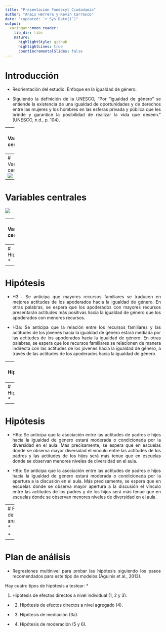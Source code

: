 ```yaml
---
title: "Presentación Fondecyt Ciudadanía"
author: "Anais Herrera y Kevin Carrasco"
date: "(updated: `r Sys.Date()`)"
output:
  xaringan::moon_reader:
    lib_dir: libs
    nature:
      highlightStyle: github
      highlightLines: true
      countIncrementalSlides: false
---
```


# Introducción
* <p style="text-align: justify;">Reorientación del estudio: Enfoque en la igualdad de género. </p>
* <p style="text-align: justify;">Siguiendo la definición de la UNESCO, “Por “igualdad de género” se entiende la existencia de una igualdad de oportunidades y de derechos entre las mujeres y los hombres en las esferas privada y pública que les brinde y garantice la posibilidad de realizar la vida que deseen." (UNESCO, n.d., p. 104). </p>

---
# Variables centrales
![](images/act_género.png)

---
# Variables centrales
![](images/recursos.png)

---
# Variables centrales
![](images/ap_disc.png)

---
# Variables centrales
![](images/diversidad.png)

---
# Hipótesis
* <p style="text-align: justify;"> H1 : Se anticipa que mayores recursos familiares se traducen en mejores actitudes de los jóvenes hacia la igualdad de género. En otras palabras, se espera que los jóvenes provenientes de familias con mayores recursos presentarán actitudes más positivas hacia la igualdad de género que sus pares provenientes de familias con menores recursos. </p>
* <p style="text-align: justify;"> H2 : Se anticipa que las actitudes hacia la igualdad de género serán transmitidas intergeneracionalmente. En otras palabras, se espera que los jóvenes provenientes de familias con apoderados que poseen actitudes positivas hacia la igualdad de género presentarán actitudes más positivas hacia la igualdad de género que sus pares con apoderados que poseen actitudes negativas hacia la igualdad de género. </p>

---
# Hipótesis
* <p style="text-align: justify;"> H3 : Se anticipa que mayores recursos familiares se traducen en mejores actitudes de los apoderados hacia la igualdad de género. En otras palabras, se espera que los apoderados con mayores recursos presentarán actitudes más positivas hacia la igualdad de género que los apoderados con menores recursos. </p>
* <p style="text-align: justify;"> H3a: Se anticipa que la relación entre los recursos familiares y las actitudes de los jóvenes hacia la igualdad de género estará mediada por las actitudes de los apoderados hacia la igualdad de género. En otras palabras, se espera que los recursos familiares se relacionen de manera indirecta con las actitudes de los jóvenes hacia la igualdad de género, a través de las actitudes de los apoderados hacia la igualdad de género. </p>

---
# Hipótesis
* <p style="text-align: justify;"> H4a: Se anticipa que mayores niveles de diversidad en el aula se traducen en mejores actitudes de los jóvenes hacia la igualdad de género. En otras palabras, se espera que los jóvenes pertenecientes a escuelas con altos niveles de diversidad en el aula presentarán actitudes más positivas hacia la igualdad de género que sus pares pertenecientes a escuelas con bajos niveles de diversidad en el aula </p>
* <p style="text-align: justify;"> H4b: Se anticipa que mayores niveles de apertura a la discusión en el aula se traducen en mejores actitudes de los jóvenes hacia la igualdad de género. En otras palabras, se espera que los jóvenes pertenecientes a escuelas donde la mayoría de los estudiantes siente que hay un clima de aula abierto a la discusión presentarán actitudes más positivas hacia la igualdad de género que sus pares pertenecientes a escuelas donde la mayoría de los estudiantes siente que no hay un clima de aula abierto a la discusión. </p>

---
# Hipótesis
* <p style="text-align: justify;"> H5a: Se anticipa que la asociación entre los recursos de la familia y las actitudes del estudiante hacia la igualdad de género estará moderada o condicionada por la diversidad en el aula. Más precisamente, se espera que en escuelas donde se observa mayor diversidad el vínculo entre los recursos de la familia y las actitudes de los hijos será más tenue que en escuelas donde se observan menores niveles de diversidad en el aula. </p>
* <p style="text-align: justify;"> H5b: Se anticipa que la asociación entre los recursos de la familia y las actitudes del estudiante hacia la igualdad de género estará moderada o condicionada por la apertura a la discusión en el aula. Más precisamente, se espera que en escuelas donde se observa mayor apertura a la discusión el vínculo entre los recursos de la familia y las actitudes de los hijos será más tenue que en escuelas donde se observan menores niveles de diversidad en el aula. </p>

---
# Hipótesis
* <p style="text-align: justify;"> H6a: Se anticipa que la asociación entre las actitudes de padres e hijos hacia la igualdad de género estará moderada o condicionada por la diversidad en el aula. Más precisamente, se espera que en escuelas donde se observa mayor diversidad el vínculo entre las actitudes de los padres y las actitudes de los hijos será más tenue que en escuelas donde se observan menores niveles de diversidad en el aula. </p>
* <p style="text-align: justify;"> H6b: Se anticipa que la asociación entre las actitudes de padres e hijos hacia la igualdad de género estará moderada o condicionada por la apertura a la discusión en el aula. Más precisamente, se espera que en escuelas donde se observa mayor apertura a la discusión el vínculo entre las actitudes de los padres y de los hijos será más tenue que en escuelas donde se observan menores niveles de diversidad en el aula. </p>

---
# Plan de análisis
* <p style="text-align: justify;"> Análisis factorial confirmatorio: Este análisis se realizará tanto para la variable dependiente (con los datos de los estudiantes), como para la variable independiente referida a las actitudes de los apoderados hacia la igualdad de género. Los indicadores se agruparán en tres dimensiones: a) la igualdad de derechos entre hombres y mujeres en general; b) la igualdad de género y la distribución del poder en el espacio público; y c) la igualdad de género y la distribución del poder en el espacio privado. </p>

* <p style="text-align: justify;"> Análisis descriptivos de todas las variables y análisis correlacionales para evaluar las asociaciones correspondientes a las hipótesis 1, 2, 3 y 4. </p>

---
# Plan de análisis
* <p style="text-align: justify;"> Regresiones multinivel para probar las hipótesis siguiendo los pasos recomendados para este tipo de modelos (Aguinis et al., 2013). </p>

Hay cuatro tipos de hipótesis a testear: 
* <p style="text-align: justify;"> 1. Hipótesis de efectos directos a nivel individual (1, 2 y 3). </p>
* <p style="text-align: justify;"> 2. Hipótesis de efectos directos a nivel agregado (4). </p>
* <p style="text-align: justify;"> 3. Hipótesis de mediación (3a).</p>
* <p style="text-align: justify;"> 4. Hipótesis de moderación (5 y 6). </p>